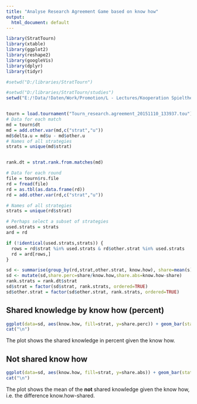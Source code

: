 ```yaml
---
title: "Analyse Research Agreement Game based on know how"
output:
  html_document: default
---
```


```r
library(StratTourn)
library(xtable)
library(ggplot2)
library(reshape2)
library(googleVis)
library(dplyr)
library(tidyr)
```

```r
#setwd("D:/libraries/StratTourn")

#setwd("D:/libraries/StratTourn/studies")
setwd("E:/!Data/!Daten/Work/Promotion/L - Lectures/Kooperation Spieltheorie/WS 2015-16/StratTourn/studies")


tourn = load.tournament("Tourn_research.agreement_20151110_133937.tou")
# Data for each match
md = tourn$dt
md = add.other.var(md,c("strat","u"))
md$delta.u = md$u - md$other.u
# Names of all strategies
strats = unique(md$strat)


rank.dt = strat.rank.from.matches(md)

# Data for each round
file = tourn$rs.file
rd = fread(file)
rd = as.tbl(as.data.frame(rd))
rd = add.other.var(rd,c("strat","u"))

# Names of all strategies
strats = unique(rd$strat)

# Perhaps select a subset of strategies
used.strats = strats
ard = rd

if (!identical(used.strats,strats)) {
  rows = rd$strat %in% used.strats & rd$other.strat %in% used.strats
  rd = ard[rows,]
}
```
```r
sd <- summarise(group_by(rd,strat,other.strat, know.how), share=mean(s))
sd <- mutate(sd,share.perc=share/know.how,share.abs=know.how-share)
rank.strats = rank.dt$strat
sd$strat = factor(sd$strat, rank.strats, ordered=TRUE)
sd$other.strat = factor(sd$other.strat, rank.strats, ordered=TRUE)
```
## Shared knowledge by know how (percent)

```r
ggplot(data=sd, aes(know.how, fill=strat, y=share.perc)) + geom_bar(stat="identity",position="identity") +facet_grid(other.strat~strat) + geom_hline(yintercept=0, size=0.5, col="black",alpha=0.5)
cat("\n")
```

The plot shows the shared knowledge in percent given the know how.


## Not shared know how

```r
ggplot(data=sd, aes(know.how, fill=strat, y=share.abs)) + geom_bar(stat="identity",position="identity") +facet_grid(other.strat~strat) + geom_hline(yintercept=0, size=0.5, col="black",alpha=0.5)
cat("\n")
```

The plot shows the mean of the **not** shared knowledge given the know how, i.e. the difference know.how-shared.

